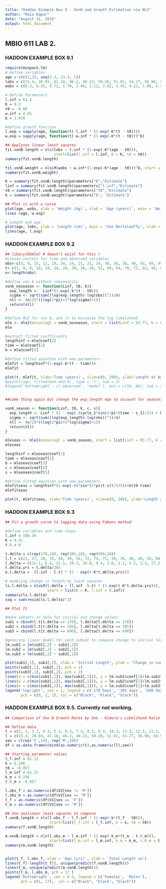 ```yaml
---
title: "Haddon Example Box 9 - VonB and Growth Estimation via NLS"
author: "Maia Kapur"
date: "August 31, 2016"
output: html_document
---
```

## MBIO 611 LAB 2. 
### HADDON EXAMPLE BOX 9.1
```r
require(minpack.lm)
# Define variables
age = c(c(1,2), seq(3.3, 13.3, 1))
lobs = c(15.4, 28.03, 41.18, 46.2, 48.23, 50.26, 51.82, 54.27, 56.98, 58.93, 59.00, 60.91, 61.83)
wobs = c(0.2, 0.35, 0.72, 1.70, 2.40, 3.12, 3.82, 3.93, 4.22, 3.88, 4.42, 4.13, 4.42)

# Define Parameters
l.inf = 61.2
K = 0.3
t0 = -0.06
w.inf = 4.85
b = 3.078

#define growth function 
l.exp = sapply(age, function(t) l.inf * (1-exp(-K*(t - t0))))
w.exp = sapply(age, function(t) w.inf * (1-exp(-K*(t - t0)))^b)

## Applynon linear least squares
fit.vonB.length = nls(lobs ~ l.inf * (1-exp(-K*(age - t0))), 
                      start=list(l.inf = l.inf, K = K, t0 = t0))
summary(fit.vonB.length)

fit.vonB.weight = nlsLM(wobs ~ w.inf*(1-exp(-K*(age - t0)))^b, start = list(w.inf = w.inf, K = K, t0 = t0, b = b))
summary(fit.vonB.weight)

K = summary(fit.vonB.length)$parameters["K","Estimate"]
linf = summary(fit.vonB.length)$parameters["l.inf","Estimate"]
t0 = summary(fit.vonB.length)$parameters["t0","Estimate"]
b = summary(fit.vonB.weight)$parameters["b", 'Estimate']

## Plot it with a curve
plot(age, wobs, ylab = 'Weight (kg)', xlab = 'Age (years)', main = 'Weight and Age')
lines (age, w.exp)

# Length and age
plot(age, lobs, ylab = 'Length (cm)', main = 'Von Bertalanffy', xlab = 'Age (years)', pch = 5)
lines(age, l.exp)
```
### HADDON EXAMPLE BOX 9.2
```r
## libary(bbmle) # doesn't exist for this r
#create vectors for time and observed variables
obs<-c(3, 9, 15, 12, 19, 24, 24, 21, 21, 24, 30, 36, 38, 48, 45, 49, 49, 52, 59, 61, 65, 67, 68, 64, 65, 67, 68, 71, 75, 73)
t<-c(1, 4, 8, 10, 14, 24, 28, 30, 38, 48, 52, 60, 64, 70, 72, 82, 90, 94, 104, 112, 114, 122, 132, 134, 138, 146, 152, 158, 172, 176)
n<-length(obs)

#define von b without seasonality
vonb_noseason <- function(Linf, t0, k){
  exp_length <-  Linf*(1-exp(-k*(t - t0)))
  sigma <- sqrt(sum((log(exp_length)-log(obs))^2)/n)
  nll <- (n/2)*((log(2*pi)+2*log(sigma)+1))
  return(nll)
}

#define MLE for von b, ask it to minimize the log likelihood
mle <- mle2(minuslogl = vonb_noseason, start = list(Linf = 93.77, k = 0.1, t0 = .9181))
mle

#extract fitted coefficients
lengthinf = mle@coef[1]
time = mle@coef[2]
b = mle@coef[3]

#define fitted equation with new parameters
mlefit = lengthinf*(1-exp(-b*(t - time)))
mlefit

plot(t, mlefit, xlab='Time (years)', xlim=c(0, 200), ylab='Length at Age', ylim=c(0, 100), pch=18, las = 1, type = "l")
#points(age, fitted(mod.eb3.6), type = 'l', lwd = 2)
#legend('bottomright', c('observed', 'model'), pch = c(18, NA), lwd = 2, lty = c(0,1))


##same thing again but change the exp_length eqn to account for seasonality

vonb_season <- function(Linf, t0, k, c, s){
  exp_length <- Linf * (1 - exp(-(cycle_1*sin(2*pi*(time - s_1)/52) + k*(time - t0))))
  sigma <- sqrt(sum((log(exp_length)-log(obs))^2)/n)
  nll <- (n/2)*((log(2*pi)+2*log(sigma)+1))
  return(nll)
}

mleseas <- mle2(minuslogl = vonb_season, start = list(Linf = 93.77, k = 0.1, t0 = .9181, c=0.07, s=5))
mleseas

lengthinf = mleseas@coef[1]
time = mleseas@coef[2]
b = mleseas@coef[3]
c = mleasas@coef[4]
s = mleaseas@coef[5]

#define fitted equation with new parameters
mlefitseas = lengthinf*(1-exp(-(c*sin*(2*pi(t-s))/52)))+b(t0-time)
mlefitseas

plot(t, mlefitseas, xlab='Time (years)', xlim=c(0, 200), ylab='Length at Age', ylim=c(0, 100), pch=18, las = 1, type = "l")
```
### HADDON EXAMPLE BOX 9.3
```r
## Fit a growth curve to tagging data using Fabens method

#define variables and time steps
l.inf = 100.39
K = 0.31
t.0 = 0

t.delta = c(rep(170,10), rep(385,10), rep(690,10))
l.t = c(21, 27, 28, 35, 40, 49, 56, 72, 74, 75, 20, 36, 46, 48, 58, 60, 70, 72, 81, 86, 22, 23, 25, 26, 28, 38, 51, 51, 74, 81)
l.delta = c(15.1, 6.4, 11.5, 10.3, 10.8, 9.4, 3.6, 2.1, 5.2, 2.3, 27.2, 14.8, 18.3, 15.2, 12.2, 10.8, 10.2, 7.1, 4.1, 6.2, 28.6, 37.3, 37.2, 26.1, 27.9, 31, 24.7, 19.9, 9.7, 9.3)
t.delta.yrs = t.delta/365
e.l.delta =  (l.inf - l.t) * (1 - exp((-K*t.delta.yrs)))

# modeling change in length by least squares
ls.l.delta = nlsLM(l.delta ~ (l.inf -l.t) * (1-exp((-K*t.delta.yrs))), 
                   start = list(K = K, l.inf = l.inf))
summary(ls.l.delta)
ssq = sum(resid(ls.l.delta)^2)

## Plot It

#make subsets of data for initial and change values
sub1 = cbind(l.t[t.delta == 170], l.delta[t.delta == 170])
sub2 = cbind(l.t[t.delta == 385], l.delta[t.delta == 385])
sub3 = cbind(l.t[t.delta == 690], l.delta[t.delta == 690])

#generate linear model for each subset to compare change to initial length
lm.sub1 = lm(sub1[,2] ~ sub1[,1])
lm.sub2 = lm(sub2[,2] ~ sub2[,1])
lm.sub3 = lm(sub3[,2] ~ sub3[,1])

plot(sub1[,1], sub1[,2], xlab = 'Initial Length', ylab = 'Change in Length', xlim = c(10, 90), ylim = c(0, 40), pch = 0)
points(sub2[,1], sub2[,2], pch = 1)
points(sub3[,1], sub3[,2], pch = 2)
lines(x = c(min(sub1[,1]), max(sub1[,1])), y = lm.sub1$coef[1]+lm.sub1$coef[2]*c(min(sub1[,1]), max(sub1[,1])))
lines(x = c(min(sub2[,1]), max(sub2[,1])), y = lm.sub2$coef[1]+lm.sub2$coef[2]*c(min(sub2[,1]), max(sub2[,1])))
lines(x = c(min(sub3[,1]), max(sub3[,1])), y = lm.sub3$coef[1]+lm.sub3$coef[2]*c(min(sub3[,1]), max(sub3[,1])))
legend('topright', cex = 1, legend = c('170 Days', '385 days', '690 days'),
       pch = c(0, 1, 2), col = c("Black", "black", "black"))
```
### HADDON EXAMPLE BOX 9.5. Currently not working.
```r
## Comparison of Von B Growth Rates by Sex - Kimura's Likelihood Ratio 

## Define data
t = c(1, 2, 3.3, 4.3, 5.3, 6.3, 7.3, 8.3, 9.3, 10.3, 11.3, 12.3, 13.3, 1, 2, 3.3, 4.3, 5.3, 6.3, 7.3, 8.3, 9.3, 10.3, 11.3)
l = c(15.4, 28.03, 41.18, 46.2, 48.23, 50.26, 51.82, 54.27, 56.98, 58.93, 59, 60.91, 61.83, 15.4, 26.93, 42.23, 44.59, 47.63, 49.67, 50.87, 52.3, 54.77, 56.43, 55.88)
sex = c(rep('F',14), rep('M',10))
df = as.data.frame(cbind(as.numeric(t),as.numeric(l),sex))

## Starting parameter values
l_f.inf = 61.23
k = 0.296
t0 = -0.057
l_m.inf = 61.23
k_m = 0.296
t.0_m = -0.057

l.obs_f = as.numeric(df$V2[sex != 'M'])
l.obs_m = as.numeric(df$V2[sex == 'M'])
t_f = as.numeric(df$V1[sex == 'F'])
t_m = as.numeric(df$V1[sex == 'M'])

## Use nonlinear least squares to compare
f.vonB.length = nls(l.obs_f ~ l_f.inf * (1-exp(-k*(t_f - t0))), 
                    start=list(l_f.inf = l_f.inf, k = k, t0 = t0))
summary(f.vonB.length)

m.vonB.length = nls(l.obs_m ~ l_m.inf * (1-exp(-k_m*(t_m - t.0_m))), 
                    start=list(l_m.inf = l_m.inf, k_m = k_m, t.0_m = t.0_m))
summary(m.vonB.length)


plot(t_f, l.obs_f, xlab = 'Age (yrs)', ylab = 'Total Length cm')
lines(t_f[-length(t_f)], unique(predict(f.vonB.length)))
lines(t_m, unique(predict(m.vonB.length)))
points(t_m, l.obs_m, pch = 17 )
legend('bottomright', cex = 0.5, legend = c('Females', 'Males'),
       pch = c(1, 17),  col = c("Black", "black", "black"))
```


